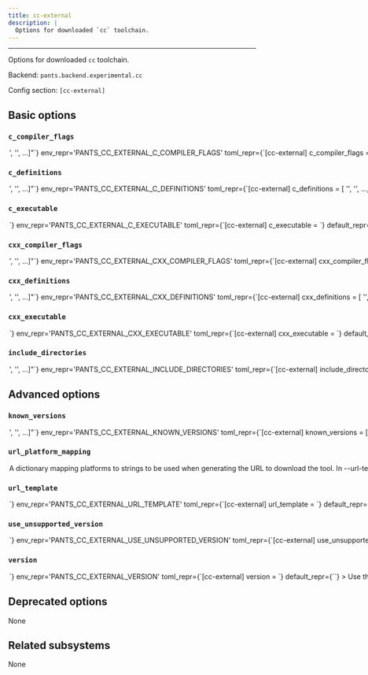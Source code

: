 ```yaml
---
title: cc-external
description: |
  Options for downloaded `cc` toolchain.
---
```



---

Options for downloaded `cc` toolchain.

Backend: <span className="color--primary">`pants.backend.experimental.cc`</span>

Config section: <span className="color--primary">`[cc-external]`</span>

<span className={styles.options}>

## Basic options

### `c_compiler_flags`

<Option
  cli_repr={`--cc-external-c-compiler-flags="['<str>', '<str>', ...]"`}
  env_repr='PANTS_CC_EXTERNAL_C_COMPILER_FLAGS'
  toml_repr={`[cc-external]
c_compiler_flags = [
    '<str>',
    '<str>',
    ...,
]`}
  default_repr={`[\n  "-std=c11"\n]`}
>

Flags passed to the C compiler. These flags are merged with the target-level defines, with the target-level flags taking precedence.

</Option>

### `c_definitions`

<Option
  cli_repr={`--cc-external-c-definitions="['<str>', '<str>', ...]"`}
  env_repr='PANTS_CC_EXTERNAL_C_DEFINITIONS'
  toml_repr={`[cc-external]
c_definitions = [
    '<str>',
    '<str>',
    ...,
]`}
  default_repr={`[]`}
>

A list of strings to define in the C preprocessor. Will be prefixed by -D at the command line. These defines are merged with the target-level defines, with the target-level definitions taking precedence.

</Option>

### `c_executable`

<Option
  cli_repr={`--cc-external-c-executable=<str>`}
  env_repr='PANTS_CC_EXTERNAL_C_EXECUTABLE'
  toml_repr={`[cc-external]
c_executable = <str>`}
  default_repr={``}
>

The relative path to the C compiler binary from the downloaded source. E.g. For the ARM gcc-rm toolchain, this value would be: `gcc-arm-none-eabi-10.3-2021.10/bin/arm-none-eabi-gcc`

</Option>

### `cxx_compiler_flags`

<Option
  cli_repr={`--cc-external-cxx-compiler-flags="['<str>', '<str>', ...]"`}
  env_repr='PANTS_CC_EXTERNAL_CXX_COMPILER_FLAGS'
  toml_repr={`[cc-external]
cxx_compiler_flags = [
    '<str>',
    '<str>',
    ...,
]`}
  default_repr={`[\n  "-std=c++11"\n]`}
>

Flags passed to the C++ compiler. These flags are merged with the target-level defines, with the target-level flags taking precedence.

</Option>

### `cxx_definitions`

<Option
  cli_repr={`--cc-external-cxx-definitions="['<str>', '<str>', ...]"`}
  env_repr='PANTS_CC_EXTERNAL_CXX_DEFINITIONS'
  toml_repr={`[cc-external]
cxx_definitions = [
    '<str>',
    '<str>',
    ...,
]`}
  default_repr={`[]`}
>

A list of strings to define in the C++ preprocessor. Will be prefixed by -D at the command line. These defines are merged with the target-level defines, with the target-level definitions taking precedence.

</Option>

### `cxx_executable`

<Option
  cli_repr={`--cc-external-cxx-executable=<str>`}
  env_repr='PANTS_CC_EXTERNAL_CXX_EXECUTABLE'
  toml_repr={`[cc-external]
cxx_executable = <str>`}
  default_repr={``}
>

The relative path to the C++ compiler binary from the downloaded source. E.g. For the ARM gcc-rm toolchain, this value would be: `gcc-arm-none-eabi-10.3-2021.10/bin/arm-none-eabi-g++`

</Option>

### `include_directories`

<Option
  cli_repr={`--cc-external-include-directories="['<str>', '<str>', ...]"`}
  env_repr='PANTS_CC_EXTERNAL_INCLUDE_DIRECTORIES'
  toml_repr={`[cc-external]
include_directories = [
    '<str>',
    '<str>',
    ...,
]`}
  default_repr={`[]`}
>

A list of include directories passed to the compiler. Will be prefixed by -I at the command line. These flags are merged with the target-level includes, with the target-level includes taking precedence.

</Option>

## Advanced options

### `known_versions`

<Option
  cli_repr={`--cc-external-known-versions="['<str>', '<str>', ...]"`}
  env_repr='PANTS_CC_EXTERNAL_KNOWN_VERSIONS'
  toml_repr={`[cc-external]
known_versions = [
    '<str>',
    '<str>',
    ...,
]`}
  default_repr={`[]`}
>

Known versions to verify downloads against.

Each element is a pipe-separated string of `version|platform|sha256|length` or
`version|platform|sha256|length|url_override`, where:

- `version` is the version string
- `platform` is one of `[linux_arm64,linux_x86_64,macos_arm64,macos_x86_64]`
- `sha256` is the 64-character hex representation of the expected sha256
  digest of the download file, as emitted by `shasum -a 256`
- `length` is the expected length of the download file in bytes, as emitted by
  `wc -c`
- (Optional) `url_override` is a specific url to use instead of the normally
  generated url for this version

E.g., `3.1.2|macos_x86_64|6d0f18cd84b918c7b3edd0203e75569e0c7caecb1367bbbe409b44e28514f5be|42813`.
and `3.1.2|macos_arm64 |aca5c1da0192e2fd46b7b55ab290a92c5f07309e7b0ebf4e45ba95731ae98291|50926|https://example.mac.org/bin/v3.1.2/mac-aarch64-v3.1.2.tgz`.

Values are space-stripped, so pipes can be indented for readability if necessary.

</Option>

### `url_platform_mapping`

<Option
  cli_repr={`--cc-external-url-platform-mapping="{'key1': val1, 'key2': val2, ...}"`}
  env_repr='PANTS_CC_EXTERNAL_URL_PLATFORM_MAPPING'
  toml_repr={`[cc-external.url_platform_mapping]
key1 = val1
key2 = val2
...`}
  default_repr={`{}`}
>

A dictionary mapping platforms to strings to be used when generating the URL to download the tool.

In `--url-template`, anytime the `{platform}` string is used, Pants will determine the current platform, and substitute `{platform}` with the respective value from your dictionary.

For example, if you define `{"macos_x86_64": "apple-darwin", "linux_x86_64": "unknown-linux"}`, and run Pants on Linux with an intel architecture, then `{platform}` will be substituted in the `--url-template` option with `unknown-linux`.

</Option>

### `url_template`

<Option
  cli_repr={`--cc-external-url-template=<str>`}
  env_repr='PANTS_CC_EXTERNAL_URL_TEMPLATE'
  toml_repr={`[cc-external]
url_template = <str>`}
  default_repr={``}
>

URL to download the tool, either as a single binary file or a compressed file (e.g. zip file). You can change this to point to your own hosted file, e.g. to work with proxies or for access via the filesystem through a `file:$abspath` URL (e.g. `file:/this/is/absolute`, possibly by [templating the buildroot in a config file](https://www.pantsbuild.org/2.24/docs/using-pants/key-concepts/options#config-file-entries)).

Use `{version}` to have the value from `--version` substituted, and `{platform}` to have a value from `--url-platform-mapping` substituted in, depending on the current platform. For example, https://github.com/.../protoc-&#123;version&#125;-&#123;platform&#125;.zip.

</Option>

### `use_unsupported_version`

<Option
  cli_repr={`--cc-external-use-unsupported-version=<UnsupportedVersionUsage>`}
  env_repr='PANTS_CC_EXTERNAL_USE_UNSUPPORTED_VERSION'
  toml_repr={`[cc-external]
use_unsupported_version = <UnsupportedVersionUsage>`}
  one_of='error, warning'
  default_repr={`error`}
>

What action to take in case the requested version of cc-external is not supported.

Supported cc-external versions: unspecified

</Option>

### `version`

<Option
  cli_repr={`--cc-external-version=<str>`}
  env_repr='PANTS_CC_EXTERNAL_VERSION'
  toml_repr={`[cc-external]
version = <str>`}
  default_repr={``}
>

Use this version of cc-external.

</Option>

## Deprecated options

None

## Related subsystems

None

</span>
